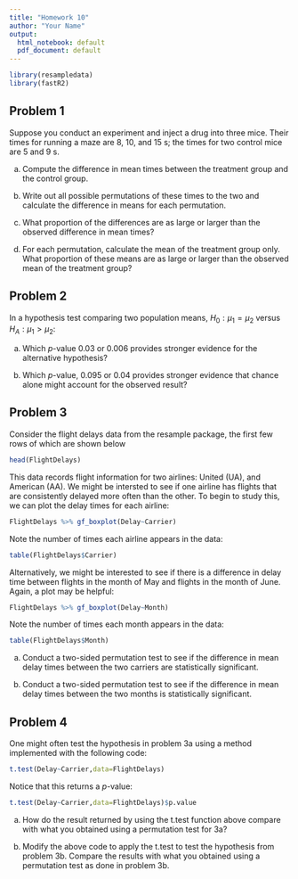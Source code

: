 ```yaml
---
title: "Homework 10"
author: "Your Name"
output:
  html_notebook: default
  pdf_document: default
---
```


```r
library(resampledata)
library(fastR2)
```

## Problem 1

Suppose you conduct an experiment and inject a drug into three mice. Their times for running a maze are 8, 10, and 15 s; the times for two control mice are 5 and 9 s. 

a) Compute the difference in mean times between the treatment group and the control group. 

b) Write out all possible permutations of these times to the two and calculate the difference in means for each permutation. 

c) What proportion of the differences are as large or larger than the observed difference in mean times? 

d) For each permutation, calculate the mean of the treatment group only. What proportion of these means are as large or larger than the observed mean of the treatment group? 

## Problem 2

In a hypothesis test comparing two population means, $H_{0}: \mu_{1} = \mu_{2}$ versus $H_{A}: \mu_{1} > \mu_{2}$:

a) Which $p$-value 0.03 or 0.006 provides stronger evidence for the alternative hypothesis? 

b) Which $p$-value, 0.095 or 0.04 provides stronger evidence that chance alone might account for the observed result? 

## Problem 3

Consider the flight delays data from the resample package, the first few rows of which are shown below
```r
head(FlightDelays)
```

This data records flight information for two airlines: United (UA), and American (AA). We might be intersted to see if one airline has flights that are consistently delayed more often than the other. To begin to study this, we can plot the delay times for each airline:
```r
FlightDelays %>% gf_boxplot(Delay~Carrier)
```

Note the number of times each airline appears in the data:
```r
table(FlightDelays$Carrier)
```

Alternatively, we might be interested to see if there is a difference in delay time between flights in the month of May and flights in the month of June. Again, a plot may be helpful:
```r
FlightDelays %>% gf_boxplot(Delay~Month)
```

Note the number of times each month appears in the data:
```r
table(FlightDelays$Month)
```

a) Conduct a two-sided permutation test to see if the difference in mean delay times between the two carriers are statistically significant. 

b) Conduct a two-sided permutation test to see if the difference in mean delay times between the two months is statistically significant.

## Problem 4


One might often test the hypothesis in problem 3a using a method implemented with the following code:
```r
t.test(Delay~Carrier,data=FlightDelays)
```
Notice that this returns a $p$-value:
```r
t.test(Delay~Carrier,data=FlightDelays)$p.value
```

a) How do the result returned by using the t.test function above compare with what you obtained using a permutation test for 3a?

b) Modify the above code to apply the t.test to test the hypothesis from problem 3b. Compare the results with what you obtained using a permutation test as done in problem 3b.  







